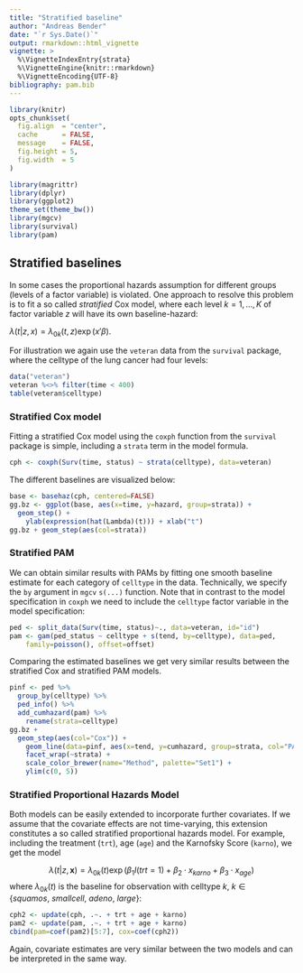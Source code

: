 ```yaml
---
title: "Stratified baseline"
author: "Andreas Bender"
date: "`r Sys.Date()`"
output: rmarkdown::html_vignette
vignette: >
  %\VignetteIndexEntry{strata}
  %\VignetteEngine{knitr::rmarkdown}
  %\VignetteEncoding{UTF-8}
bibliography: pam.bib
---
```


```r
library(knitr)
opts_chunk$set(
  fig.align  = "center",
  cache      = FALSE,
  message    = FALSE,
  fig.height = 5,
  fig.width  = 5
)
```

```r
library(magrittr)
library(dplyr)
library(ggplot2)
theme_set(theme_bw())
library(mgcv)
library(survival)
library(pam)
```

## Stratified baselines 

In some cases the proportional hazards assumption for different groups 
(levels of a factor variable) is violated. One approach to resolve this 
problem is to fit a so called *stratified* Cox model, where each level 
$k=1,\ldots,K$ of factor variable $z$ will have its own baseline-hazard: 

$\lambda(t|z, x)=\lambda_{0k}(t, z)\exp(x'\beta)$. 

For illustration we again use the `veteran` data from the `survival` package, 
where the celltype of the lung cancer had four levels: 

```r
data("veteran")
veteran %<>% filter(time < 400)
table(veteran$celltype)
```

### Stratified Cox model
Fitting a stratified Cox model using the `coxph` function from the `survival`
package is simple, including a `strata` term in the model formula. 

```r
cph <- coxph(Surv(time, status) ~ strata(celltype), data=veteran)
```

The different baselines are visualized below: 
```r
base <- basehaz(cph, centered=FALSE)
gg.bz <- ggplot(base, aes(x=time, y=hazard, group=strata)) +
  geom_step() +
	ylab(expression(hat(Lambda)(t))) + xlab("t")
gg.bz + geom_step(aes(col=strata))
```

### Stratified PAM

We can obtain similar results with PAMs by fitting one smooth baseline 
estimate for each category of `celltype` in the data. 
Technically, we specify the `by` argument in `mgcv` `s(...)` function. 
Note that in contrast to the model specification in `coxph` we need to 
include the `celltype` factor variable in the model specification:

```r
ped <- split_data(Surv(time, status)~., data=veteran, id="id")
pam <- gam(ped_status ~ celltype + s(tend, by=celltype), data=ped, 
	family=poisson(), offset=offset)
```

Comparing the estimated baselines we get very similar results between 
the stratified Cox and stratified PAM models. 
```r
pinf <- ped %>% 
  group_by(celltype) %>% 
  ped_info() %>% 
  add_cumhazard(pam) %>% 
	rename(strata=celltype)
gg.bz +	
  geom_step(aes(col="Cox")) +
	geom_line(data=pinf, aes(x=tend, y=cumhazard, group=strata, col="PAM")) +
	facet_wrap(~strata) + 
	scale_color_brewer(name="Method", palette="Set1") +
	ylim(c(0, 5))
```

### Stratified Proportional Hazards Model 
Both models can be easily extended to incorporate further covariates. 
If we assume that the covariate effects are not time-varying, this extension 
constitutes a so called stratified proportional hazards model. For example, 
including the treatment (`trt`), age (`age`) and the Karnofsky Score (`karno`), 
we get the model 

$$
\lambda(t|z, \mathbf{x}) =
  \lambda_{0k}(t)\exp(\beta_1 I(trt=1) + \beta_2\cdot x_{karno} + \beta_3\cdot x_{age})
$$
where $\lambda_{0k}(t)$ is the baseline for observation with celltype $k$,
$k\in \{squamos,\ smallcell,\ adeno,\ large\}$:

```r
cph2 <- update(cph, .~. + trt + age + karno)
pam2 <- update(pam, .~. + trt + age + karno)
cbind(pam=coef(pam2)[5:7], cox=coef(cph2))
```

Again, covariate estimates are very similar between the two models and 
can be interpreted in the same way. 